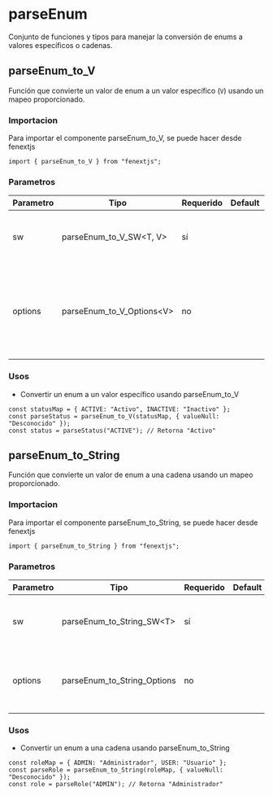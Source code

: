 # parseEnum

Conjunto de funciones y tipos para manejar la conversión de enums a valores específicos o cadenas.

## parseEnum_to_V

Función que convierte un valor de enum a un valor específico (`V`) usando un mapeo proporcionado.

### Importacion

Para importar el componente parseEnum_to_V, se puede hacer desde fenextjs

```tsx copy
import { parseEnum_to_V } from "fenextjs";
```

### Parametros

| Parametro | Tipo | Requerido | Default | Descripcion |
| --------- | ---- | --------- | ------- | ----------- |
| sw | parseEnum_to_V_SW\<T, V\> | sí |  | Objeto de mapeo entre claves del enum y sus valores. |
| options | parseEnum_to_V_Options\<V\> | no |  | Opciones adicionales, incluyendo el valor que se retorna cuando el valor es nulo o indefinido. |
### Usos

- Convertir un enum a un valor específico usando parseEnum_to_V

```tsx copy
const statusMap = { ACTIVE: "Activo", INACTIVE: "Inactivo" };
const parseStatus = parseEnum_to_V(statusMap, { valueNull: "Desconocido" });
const status = parseStatus("ACTIVE"); // Retorna "Activo"
```



## parseEnum_to_String

Función que convierte un valor de enum a una cadena usando un mapeo proporcionado.

### Importacion

Para importar el componente parseEnum_to_String, se puede hacer desde fenextjs

```tsx copy
import { parseEnum_to_String } from "fenextjs";
```

### Parametros

| Parametro | Tipo | Requerido | Default | Descripcion |
| --------- | ---- | --------- | ------- | ----------- |
| sw | parseEnum_to_String_SW\<T\> | sí |  | Objeto de mapeo entre claves del enum y sus representaciones en cadena. |
| options | parseEnum_to_String_Options | no |  | Opciones adicionales para definir un valor de retorno en caso de que sea nulo o indefinido. |
### Usos

- Convertir un enum a una cadena usando parseEnum_to_String

```tsx copy
const roleMap = { ADMIN: "Administrador", USER: "Usuario" };
const parseRole = parseEnum_to_String(roleMap, { valueNull: "Desconocido" });
const role = parseRole("ADMIN"); // Retorna "Administrador"
```



